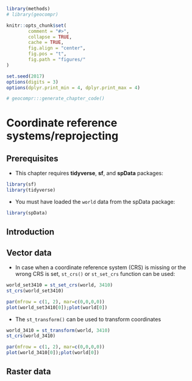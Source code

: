 ```r
library(methods)
# library(geocompr)

knitr::opts_chunk$set(
        comment = "#>",
        collapse = TRUE,
        cache = TRUE,
        fig.align = "center",
        fig.pos = "t",
        fig.path = "figures/"
)

set.seed(2017)
options(digits = 3)
options(dplyr.print_min = 4, dplyr.print_max = 4)

# geocompr:::generate_chapter_code()

```
# Coordinate reference systems/reprojecting {#coord}

<!-- - crs - a heart of spatial data -->
<!-- - short history  -->
<!-- - types of crs (geographic vs cartesian; local vs regional vs global) -->
<!-- - objectives - 1/ to combine different datasets, 2/ area calculations, 3/ distance mesasurement, 4/ navigation, 5/ spatial data representations -->
<!-- - proj -->
<!-- - proj4 + epsg -->
<!-- - the most popular epsg -->

## Prerequisites {-}

- This chapter requires **tidyverse**, **sf**, and **spData** packages:

```r
library(sf)
library(tidyverse)
```

- You must have loaded the `world` data from the spData package:

```r
library(spData)
```

## Introduction

<!--in most of the cases reproject vector, not raster-->

## Vector data

<!-- CRS assign -->

- In case when a coordinate reference system (CRS) is missing or the wrong CRS is set, `st_crs()` or `st_set_crs` function can be used:

```r
world_set3410 = st_set_crs(world, 3410)
st_crs(world_set3410)
```


```r
par(mfrow = c(1, 2), mar=c(0,0,0,0))
plot(world_set3410[0]);plot(world[0])
```

<!-- Reprojection -->

- The `st_transform()` can be used to transform coordinates

```r
world_3410 = st_transform(world, 3410)
st_crs(world_3410)
```

```r
par(mfrow = c(1, 2), mar=c(0,0,0,0))
plot(world_3410[0]);plot(world[0])
```

<!--
- st_as_sf(x, coords = c("x","y"))
- st_crs(x)
- st_transform(x, crs)
- ==
- !st_is_longlat(x)
- st_set_crs(x, crs)
- st_proj_info
- st_bbox
-->

## Raster data

<!--
- projectRaster
-->
